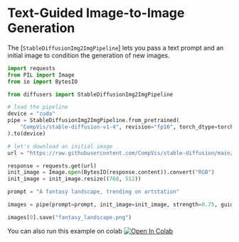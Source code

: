 <!--Copyright 2022 The HuggingFace Team. All rights reserved.

Licensed under the Apache License, Version 2.0 (the "License"); you may not use this file except in compliance with
the License. You may obtain a copy of the License at

http://www.apache.org/licenses/LICENSE-2.0

Unless required by applicable law or agreed to in writing, software distributed under the License is distributed on
an "AS IS" BASIS, WITHOUT WARRANTIES OR CONDITIONS OF ANY KIND, either express or implied. See the License for the
specific language governing permissions and limitations under the License.
-->

# Text-Guided Image-to-Image Generation

The [`StableDiffusionImg2ImgPipeline`] lets you pass a text prompt and an initial image to condition the generation of new images.

```python
import requests
from PIL import Image
from io import BytesIO

from diffusers import StableDiffusionImg2ImgPipeline

# load the pipeline
device = "cuda"
pipe = StableDiffusionImg2ImgPipeline.from_pretrained(
    "CompVis/stable-diffusion-v1-4", revision="fp16", torch_dtype=torch.float16
).to(device)

# let's download an initial image
url = "https://raw.githubusercontent.com/CompVis/stable-diffusion/main/assets/stable-samples/img2img/sketch-mountains-input.jpg"

response = requests.get(url)
init_image = Image.open(BytesIO(response.content)).convert("RGB")
init_image = init_image.resize((768, 512))

prompt = "A fantasy landscape, trending on artstation"

images = pipe(prompt=prompt, init_image=init_image, strength=0.75, guidance_scale=7.5).images

images[0].save("fantasy_landscape.png")
```
You can also run this example on colab [![Open In Colab](https://colab.research.google.com/assets/colab-badge.svg)](https://colab.research.google.com/github/huggingface/notebooks/blob/main/diffusers/image_2_image_using_diffusers.ipynb)

